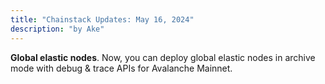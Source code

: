 ```yaml
---
title: "Chainstack Updates: May 16, 2024"
description: "by Ake"
---
```

**Global elastic nodes**. Now, you can deploy global elastic nodes in archive mode with debug & trace APIs for Avalanche Mainnet.
